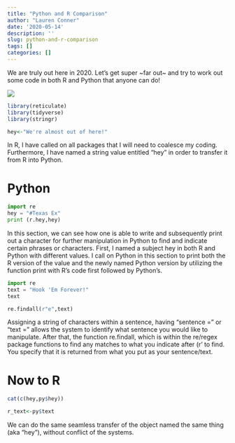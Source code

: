 ```yaml
---
title: "Python and R Comparison"
author: "Lauren Conner"
date: '2020-05-14'
description: ''
slug: python-and-r-comparison
tags: []
categories: []
---
```


We are truly out here in 2020.  Let's get super ~far out~ and try to work out some code in both R and Python that anyone can do!

![](/blog/Python and R Comparison!_files/Screen Shot 2020-05-14 at 10.48.03 PM.png)

```r
library(reticulate)
library(tidyverse)
library(stringr)

hey<-"We're almost out of here!"
```

In R, I have called on all packages that I will need to coalesce my coding.  Furthermore, I have named a string value entitled "hey" in order to transfer it from R into Python.

# Python

```python
import re
hey = "#Texas Ex"
print (r.hey,hey)
```

In this section, we can see how one is able to write and subsequently print out a character for further manipulation in Python to find and indicate certain phrases or characters.  First, I named a subject hey in both R and Python with different values.  I call on Python in this section to print both the R version of the value and the newly named Python version by utilizing the function print with R's code first followed by Python's.


```python
import re
text = "Hook 'Em Forever!"
text

re.findall(r"e",text)
```

Assigning a string of characters within a sentence, having "sentence =" or "text =" allows the system to identify what sentence you would like to manipulate.  After that, the function re.findall, which is within the re/regex package functions to find any matches to what you indicate after (r' to find. You specify that it is returned from what you put as your sentence/text.

# Now to R

```r
cat(c(hey,py$hey))

r_text<-py$text
```

We can do the same seamless transfer of the object named the same thing (aka "hey"), without conflict of the systems.


